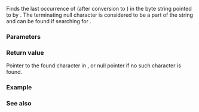 {{cpp/title|strrchr}}
{{cpp/string/byte/navbar}}
{{dcl begin}}
{{dcl header|cstring}}
{{dcl|
const char* strrchr( const char* str, int ch );
}}
{{dcl|1=
      char* strrchr(       char* str, int ch );
}}
{{dcl end}}

Finds the last occurrence of {{c|ch}} (after conversion to {{c|char}}) in the byte string pointed to by {{c|str}}. The terminating null character is considered to be a part of the string and can be found if searching for {{c|'\0'}}.

===Parameters===
{{par begin}}
{{par|str|pointer to the null-terminated byte string to be analyzed}}
{{par|ch|character to search for}}
{{par end}}

===Return value===
Pointer to the found character in {{c|str}}, or null pointer if no such character is found.

===Example===
{{example
|code=
#include &lt;cstring&gt;
#include &lt;iostream&gt;

int main()
{
    char input[] = "/home/user/hello.c";
    char* output = std::strrchr(input, '/');
    if (output)
        std::cout &lt;&lt; output + 1 &lt;&lt; '\n';
}
|output=
hello.c
}}

===See also===
{{dsc begin}}
{{dsc inc|cpp/string/byte/dsc strchr}}
{{dsc inc|cpp/string/wide/dsc wcsrchr}}
{{dsc inc|cpp/string/basic_string/dsc rfind}}
{{dsc see c|c/string/byte/strrchr}}
{{dsc end}}

{{langlinks|de|es|fr|it|ja|pt|ru|zh}}